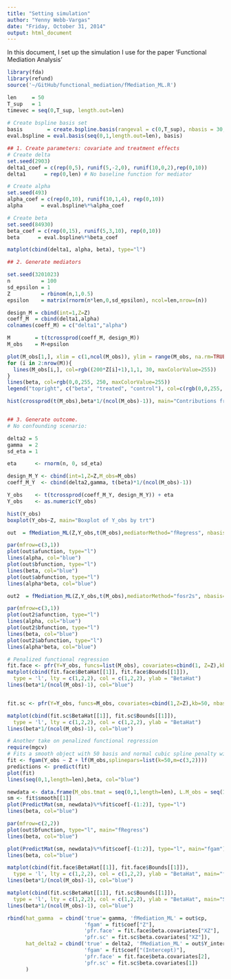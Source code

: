 ```yaml
---
title: "Setting simulation"
author: "Yenny Webb-Vargas"
date: "Friday, October 31, 2014"
output: html_document
---
```


In this document, I set up the simulation I use for the paper 'Functional Mediation Analysis'

```r
library(fda)
library(refund)
source('~/GitHub/functional_mediation/fMediation_ML.R')
```

```r
len     = 50
T_sup   = 1
timevec = seq(0,T_sup, length.out=len)
  
# Create bspline basis set
basis        = create.bspline.basis(rangeval = c(0,T_sup), nbasis = 30, norder=6)
eval.bspline = eval.basis(seq(0,1,length.out=len), basis)
```


```r
## 1. Create parameters: covariate and treatment effects
# Create delta
set.seed(2903)
delta1_coef = c(rep(0,5), runif(5,-2,0), runif(10,0,2),rep(0,10)) 
delta1      = rep(0,len) # No baseline function for mediator

# Create alpha
set.seed(493)
alpha_coef = c(rep(0,10), runif(10,1,4), rep(0,10)) 
alpha      = eval.bspline%*%alpha_coef

# Create beta
set.seed(84930)
beta_coef = c(rep(0,15), runif(5,3,10), rep(0,10)) 
beta      = eval.bspline%*%beta_coef

matplot(cbind(delta1, alpha, beta), type="l")
```

```r
## 2. Generate mediators

set.seed(3201023)
n          = 100
sd_epsilon = 1
Z          = rbinom(n,1,0.5)
epsilon    = matrix(rnorm(n*len,0,sd_epsilon), ncol=len,nrow=(n))

design_M = cbind(int=1,Z=Z)
coeff_M  = cbind(delta1,alpha)
colnames(coeff_M) = c("delta1","alpha")

M        = t(tcrossprod(coeff_M, design_M))
M_obs    = M+epsilon

plot(M_obs[1,], xlim = c(1,ncol(M_obs)), ylim = range(M_obs, na.rm=TRUE), main = "Mediator Functions \n with Errors", ylab = "Intensity", col = rgb((200*Z[1]+1),1,1, 30, maxColorValue = 255), type = "l")
for (i in 2:nrow(M)){ 
  lines(M_obs[i,], col=rgb((200*Z[i]+1),1,1, 30, maxColorValue=255))
}
lines(beta, col=rgb(0,0,255, 250, maxColorValue=255))
legend("topright", c("beta", "treated", "control"), col=c(rgb(0,0,255, 250, maxColorValue=255), rgb((201),1,1, 255, maxColorValue=255), rgb(1,1,1, 255, maxColorValue=255)), lty=1)

hist(crossprod(t(M_obs),beta*1/(ncol(M_obs)-1)), main="Contributions from each mediator\n to Y_obs")


## 3. Generate outcome.
# No confounding scenario:

delta2 = 5
gamma  = 2
sd_eta = 1

eta      <- rnorm(n, 0, sd_eta) 

design_M_Y <- cbind(int=1,Z=Z,M_obs=M_obs)
coeff_M_Y  <- cbind(delta2,gamma, t(beta)*1/(ncol(M_obs)-1))

Y_obs    <- t(tcrossprod(coeff_M_Y, design_M_Y)) + eta
Y_obs    <- as.numeric(Y_obs)

hist(Y_obs)
boxplot(Y_obs~Z, main="Boxplot of Y_obs by trt")
```

```r
out  = fMediation_ML(Z,Y_obs,t(M_obs),mediatorMethod="fRegress", nbasis=50,norder=6,lambda=1e-8, plot=TRUE)

par(mfrow=c(3,1))
plot(out$afunction, type="l")  
lines(alpha, col="blue")
plot(out$bfunction, type="l")  
lines(beta, col="blue")
plot(out$abfunction, type="l")  
lines(alpha*beta, col="blue")
```

```r
out2  = fMediation_ML(Z,Y_obs,t(M_obs),mediatorMethod="fosr2s", nbasis=50,norder=6,lambda=1e-8, plot=TRUE)

par(mfrow=c(3,1))
plot(out2$afunction, type="l")  
lines(alpha, col="blue")
plot(out2$bfunction, type="l")  
lines(beta, col="blue")
plot(out2$abfunction, type="l")  
lines(alpha*beta, col="blue")
```


```r
# Penalized functional regression
fit.face <- pfr(Y=Y_obs, funcs=list(M_obs), covariates=cbind(1, Z=Z),kb=40, nbasis=26, smooth.option="fpca.face", pve=0.99, method="REML")
matplot(cbind(fit.face$BetaHat[[1]], fit.face$Bounds[[1]]),
  type = 'l', lty = c(1,2,2), col = c(1,2,2), ylab = "BetaHat")
lines(beta*1/(ncol(M_obs)-1), col="blue")


fit.sc <- pfr(Y=Y_obs, funcs=M_obs, covariates=cbind(1,Z=Z),kb=50, nbasis=20,smooth.option="fpca.sc", pve=0.99, method="REML")

matplot(cbind(fit.sc$BetaHat[[1]], fit.sc$Bounds[[1]]),
  type = 'l', lty = c(1,2,2), col = c(1,2,2), ylab = "BetaHat")
lines(beta*1/(ncol(M_obs)-1), col="blue")
```

```r
# Another take on penalized functional regression
require(mgcv)
# Fits a smooth object with 50 basis and normal cubic spline penalty with 2nd derivatives
fit <- fgam(Y_obs ~ Z + lf(M_obs,splinepars=list(k=50,m=c(3,2))))
predictions <- predict(fit)
plot(fit)
lines(seq(0,1,length=len),beta, col="blue")

newdata <- data.frame(M_obs.tmat = seq(0,1,length=len), L.M_obs = seq(1,1,length=len))
sm <- fit$smooth[[1]]
plot(PredictMat(sm, newdata)%*%fit$coef[-(1:2)], type="l")
lines(beta, col="blue")
```

```r
par(mfrow=c(2,2))
plot(out$bfunction, type="l", main="fRegress")  
lines(beta, col="blue")

plot(PredictMat(sm, newdata)%*%fit$coef[-(1:2)], type="l", main="fgam")
lines(beta, col="blue")

matplot(cbind(fit.face$BetaHat[[1]], fit.face$Bounds[[1]]),
  type = 'l', lty = c(1,2,2), col = c(1,2,2), ylab = "BetaHat", main="face")
lines(beta*1/(ncol(M_obs)-1), col="blue")

matplot(cbind(fit.sc$BetaHat[[1]], fit.sc$Bounds[[1]]),
  type = 'l', lty = c(1,2,2), col = c(1,2,2), ylab = "BetaHat", main="SC")
lines(beta*1/(ncol(M_obs)-1), col="blue")
```

```r
rbind(hat_gamma  = cbind('true'= gamma, 'fMediation_ML' = out$cp, 
                         'fgam' = fit$coef["Z"], 
                         'pfr.face' = fit.face$beta.covariates["XZ"], 
                         'pfr.sc' = fit.sc$beta.covariates["XZ"]),  
      hat_delta2 = cbind('true' = delta2, 'fMediation_ML' = out$Y_intercept, 
                         'fgam' = fit$coef["(Intercept)"], 
                         'pfr.face' = fit.face$beta.covariates[2], 
                         'pfr.sc' = fit.sc$beta.covariates[1])
      )
```

